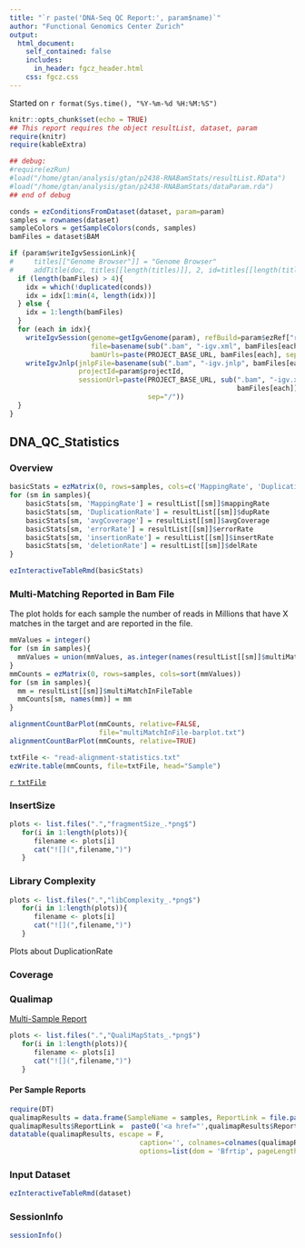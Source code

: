 ```yaml
---
title: "`r paste('DNA-Seq QC Report:', param$name)`"
author: "Functional Genomics Center Zurich"
output: 
  html_document:
    self_contained: false
    includes:
      in_header: fgcz_header.html
    css: fgcz.css
---
```

Started on `r format(Sys.time(), "%Y-%m-%d %H:%M:%S")`

```r
knitr::opts_chunk$set(echo = TRUE)
## This report requires the object resultList, dataset, param
require(knitr)
require(kableExtra)
```

```r
## debug:
#require(ezRun)
#load("/home/gtan/analysis/gtan/p2438-RNABamStats/resultList.RData")
#load("/home/gtan/analysis/gtan/p2438-RNABamStats/dataParam.rda")
## end of debug

conds = ezConditionsFromDataset(dataset, param=param)
samples = rownames(dataset)
sampleColors = getSampleColors(conds, samples)
bamFiles = dataset$BAM
```

```r
if (param$writeIgvSessionLink){
#     titles[["Genome Browser"]] = "Genome Browser"
#     addTitle(doc, titles[[length(titles)]], 2, id=titles[[length(titles)]]) ## NOTEP: igv links are not yet added to the report.
  if (length(bamFiles) > 4){
    idx = which(!duplicated(conds))
    idx = idx[1:min(4, length(idx))]
  } else {
    idx = 1:length(bamFiles)
  }
  for (each in idx){
    writeIgvSession(genome=getIgvGenome(param), refBuild=param$ezRef["refBuild"],
                    file=basename(sub(".bam", "-igv.xml", bamFiles[each])),
                    bamUrls=paste(PROJECT_BASE_URL, bamFiles[each], sep="/"))
    writeIgvJnlp(jnlpFile=basename(sub(".bam", "-igv.jnlp", bamFiles[each])),
                 projectId=param$projectId,
                 sessionUrl=paste(PROJECT_BASE_URL, sub(".bam", "-igv.xml", 
                                                        bamFiles[each]), 
                                  sep="/"))
  }
}
```

## DNA_QC_Statistics {.tabset}

<!-- ### Read Alignment Statistics -->
### Overview

```r
basicStats = ezMatrix(0, rows=samples, cols=c('MappingRate', 'DuplicationRate', 'avgCoverage', 'errorRate', 'insertionRate', 'deletionRate'))
for (sm in samples){
    basicStats[sm, 'MappingRate'] = resultList[[sm]]$mappingRate
    basicStats[sm, 'DuplicationRate'] = resultList[[sm]]$dupRate
    basicStats[sm, 'avgCoverage'] = resultList[[sm]]$avgCoverage
    basicStats[sm, 'errorRate'] = resultList[[sm]]$errorRate
    basicStats[sm, 'insertionRate'] = resultList[[sm]]$insertRate
    basicStats[sm, 'deletionRate'] = resultList[[sm]]$delRate
}

ezInteractiveTableRmd(basicStats)
```

### Multi-Matching Reported in Bam File
The plot holds for each sample the number of reads in Millions 
that have X matches in the target and are reported in the file.

```r
mmValues = integer()
for (sm in samples){
  mmValues = union(mmValues, as.integer(names(resultList[[sm]]$multiMatchInFileTable)))
}
mmCounts = ezMatrix(0, rows=samples, cols=sort(mmValues))
for (sm in samples){
  mm = resultList[[sm]]$multiMatchInFileTable
  mmCounts[sm, names(mm)] = mm
}
```

```r
alignmentCountBarPlot(mmCounts, relative=FALSE,
                      file="multiMatchInFile-barplot.txt")
alignmentCountBarPlot(mmCounts, relative=TRUE)
```

```r
txtFile <- "read-alignment-statistics.txt"
ezWrite.table(mmCounts, file=txtFile, head="Sample")
```
[`r txtFile`](`r txtFile`)

### InsertSize

```r
plots <- list.files(".","fragmentSize_.*png$")
   for(i in 1:length(plots)){
      filename <- plots[i]
      cat("![](",filename,")")
   }
```

### Library Complexity

```r
plots <- list.files(".","libComplexity_.*png$")
   for(i in 1:length(plots)){
      filename <- plots[i]
      cat("![](",filename,")")
   }
```

Plots about DuplicationRate


### Coverage



### Qualimap

[Multi-Sample Report](qualimap_MultiSample/multisampleBamQcReport.html)

```r
plots <- list.files(".","QualiMapStats_.*png$")
   for(i in 1:length(plots)){
      filename <- plots[i]
      cat("![](",filename,")")
   }
```

#### Per Sample Reports

```r
require(DT)
qualimapResults = data.frame(SampleName = samples, ReportLink = file.path(samples, 'qualimapReport.html'), stringsAsFactors = F)
qualimapResults$ReportLink =  paste0('<a href="',qualimapResults$ReportLink,'">',qualimapResults$ReportLink,'</a>') 
datatable(qualimapResults, escape = F,
                                caption='', colnames=colnames(qualimapResults),
                                options=list(dom = 'Bfrtip', pageLength=25, autoWidth=TRUE))
```

### Input Dataset
```r
ezInteractiveTableRmd(dataset)
```

### SessionInfo
```r
sessionInfo()
```
